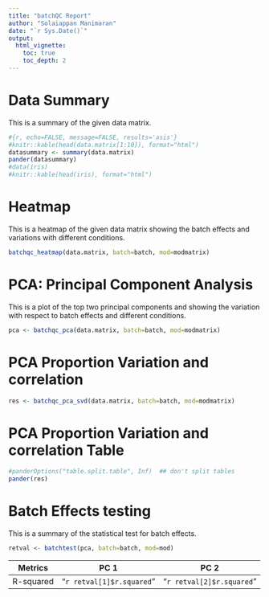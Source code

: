 ```yaml
---
title: "batchQC Report"
author: "Solaiappan Manimaran"
date: "`r Sys.Date()`"
output: 
  html_vignette:
    toc: true
    toc_depth: 2
---
```

Data Summary
============

This is a summary of the given data matrix. 

```r
#{r, echo=FALSE, message=FALSE, results='asis'}
#knitr::kable(head(data.matrix[1:10]), format="html")
datasummary <- summary(data.matrix)
pander(datasummary)
#data(iris)
#knitr::kable(head(iris), format="html")
```

Heatmap
=======

This is a heatmap of the given data matrix showing the batch effects and variations with different conditions. 

```r
batchqc_heatmap(data.matrix, batch=batch, mod=modmatrix)
```

PCA: Principal Component Analysis
=================================

This is a plot of the top two principal components and showing the variation with respect to batch effects and different conditions. 

```r
pca <- batchqc_pca(data.matrix, batch=batch, mod=modmatrix)

```

PCA Proportion Variation and correlation
========================================

```r
res <- batchqc_pca_svd(data.matrix, batch=batch, mod=modmatrix)
```

PCA Proportion Variation and correlation Table
==============================================

```r
#panderOptions("table.split.table", Inf)  ## don't split tables
pander(res)
```

Batch Effects testing
=====================

This is a summary of the statistical test for batch effects. 

```r
retval <- batchtest(pca, batch=batch, mod=mod)
```
Metrics       | PC 1 | PC 2
------------- | -----|-----
R-squared     | "`r retval[1]$r.squared`" | "`r retval[2]$r.squared`" |

